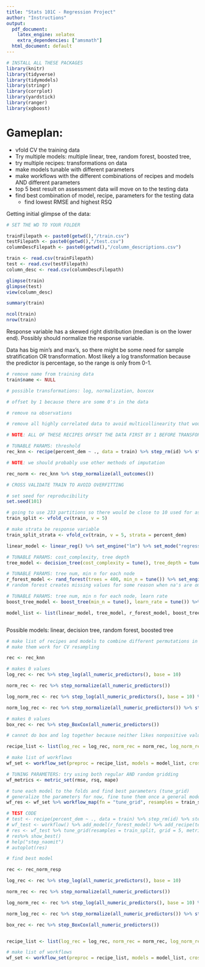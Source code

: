 ```yaml
---
title: "Stats 101C - Regression Project"
author: "Instructions"
output:
  pdf_document:
    latex_engine: xelatex
    extra_dependencies: ["amsmath"]
  html_document: default
---
```

```r
# INSTALL ALL THESE PACKAGES
library(knitr)
library(tidyverse)
library(tidymodels)
library(stringr)
library(corrplot)
library(yardstick)
library(ranger)
library(xgboost)
```


# Gameplan:

  - vfold CV the training data
  - Try multiple models: multiple linear, tree, random forest, boosted tree, 
  - try multiple recipes: transformations on data
  - make models tunable with different parameters
  - make workflows with the different combinations of recipes and models AND different parameters
  - top 5 best result on assessment data will move on to the testing data
  - find best combination of model, recipe, parameters for the testing data
    - find lowest RMSE and highest RSQ 


Getting initial glimpse of the data:

```r

# SET THE WD TO YOUR FOLDER

trainFilepath <- paste0(getwd(),"/train.csv")
testFilepath <- paste0(getwd(),"/test.csv")
columnDescFilepath <- paste0(getwd(),"/column_descriptions.csv")

train <- read.csv(trainFilepath)
test <- read.csv(testFilepath)
column_desc <- read.csv(columnDescFilepath)

```

```r

glimpse(train)
glimpse(test)
view(column_desc)

summary(train)

ncol(train)
nrow(train)

```

Response variable has a skewed right distribution (median is on the lower end). Possibly should normalize the response variable.

Data has big min's and max's, so there might be some need for sample stratification OR transformation. Most likely a log transformation because the predictor is percentage, so the range is only from 0-1.

```r

# remove name from training data
train$name <- NULL

# possible transformations: log, normalization, boxcox

# offset by 1 because there are some 0's in the data

# remove na observations

# remove all highly correlated data to avoid multicollinearity that would affect ML models

# NOTE: ALL OF THESE RECIPES OFFSET THE DATA FIRST BY 1 BEFORE TRANSFORMING

# TUNABLE PARAMS: threshold
rec_knn <- recipe(percent_dem ~ ., data = train) %>% step_rm(id) %>% step_corr(all_numeric_predictors(), threshold = tune()) %>% step_mutate_at(all_numeric_predictors(), fn = function(x){x + 1}) %>% step_impute_knn(all_numeric_predictors()) 

# NOTE: we should probably use other methods of imputation

rec_norm <- rec_knn %>% step_normalize(all_outcomes())

```

```r

# CROSS VALIDATE TRAIN TO AVOID OVERFITTING

# set seed for reproducibility
set.seed(101)

# going to use 233 partitions so there would be close to 10 used for assessment
train_split <- vfold_cv(train, v = 5)

# make strata be response variable
train_split_strata <- vfold_cv(train, v = 5, strata = percent_dem)

```

```r

linear_model <- linear_reg() %>% set_engine("lm") %>% set_mode("regression")

# TUNABLE PARAMS: cost_complexity, tree depth
tree_model <- decision_tree(cost_complexity = tune(), tree_depth = tune()) %>% set_engine("rpart") %>% set_mode("regression")

# TUNABLE PARAMS: tree num, min n for each node
r_forest_model <- rand_forest(trees = 400, min_n = tune()) %>% set_engine("ranger") %>% set_mode("regression")
# random forest creates missing values for some reason when na's are ommitted, so imputation is used instead

# TUNABLE PARAMS: tree num, min n for each node, learn rate
boost_tree_model <- boost_tree(min_n = tune(), learn_rate = tune()) %>% set_engine("xgboost") %>% set_mode("regression")

model_list <- list(linear_model, tree_model, r_forest_model, boost_tree_model)



```

Possible models: linear, decision tree, random forest, boosted tree

```r

# make list of recipes and models to combine different permutations in workflows
# make them work for CV resampling

rec <- rec_knn

# makes 0 values
log_rec <- rec %>% step_log(all_numeric_predictors(), base = 10)

norm_rec <- rec %>% step_normalize(all_numeric_predictors())

log_norm_rec <- rec %>% step_log(all_numeric_predictors(), base = 10) %>% step_normalize(all_numeric_predictors())

norm_log_rec <- rec %>% step_normalize(all_numeric_predictors()) %>% step_log(all_numeric_predictors(), base = 10)

# makes 0 values
box_rec <- rec %>% step_BoxCox(all_numeric_predictors())

# cannot do box and log together because neither likes nonpositive values

recipe_list <- list(log_rec = log_rec, norm_rec = norm_rec, log_norm_rec = log_norm_rec, norm_log_rec = norm_log_rec, box_rec = box_rec)

# make list of workflows
wf_set <- workflow_set(preproc = recipe_list, models = model_list, cross = T)

```

```r

# TUNING PARAMETERS: try using both regular AND random gridding
wf_metrics <- metric_set(rmse, rsq, mape)

# tune each model to the folds and find best parameters (tune_grid) 
# generalize the parameters for now, fine tune them once a general model has been chosen
wf_res <- wf_set %>% workflow_map(fn = "tune_grid", resamples = train_split, grid = 5, metrics = wf_metrics)

# TEST CODE
# test <- recipe(percent_dem ~ ., data = train) %>% step_rm(id) %>% step_corr(all_numeric_predictors(), threshold = tune()) %>% step_mutate_at(all_numeric_predictors(), fn = function(x){x + 1}) %>% step_impute_knn(all_numeric_predictors()) %>% step_log(all_numeric_predictors(), base = 10)
# wf_test <- workflow() %>% add_model(r_forest_model) %>% add_recipe(test)
# res <- wf_test %>% tune_grid(resamples = train_split, grid = 5, metrics = wf_metrics)
# res%>% show_best()
# help("step_naomit")
# autoplot(res)

# find best model 

```

```r

rec <- rec_norm_resp

log_rec <- rec %>% step_log(all_numeric_predictors(), base = 10)

norm_rec <- rec %>% step_normalize(all_numeric_predictors())

log_norm_rec <- rec %>% step_log(all_numeric_predictors(), base = 10) %>% step_normalize(all_numeric_predictors())

norm_log_rec <- rec %>% step_normalize(all_numeric_predictors()) %>% step_log(all_numeric_predictors(), base = 10)

box_rec <- rec %>% step_BoxCox(all_numeric_predictors())


recipe_list <- list(log_rec = log_rec, norm_rec = norm_rec, log_norm_rec = log_norm_rec, norm_log_rec = norm_log_rec, box_rec = box_rec)

# make list of workflows
wf_set <- workflow_set(preproc = recipe_list, models = model_list, cross = T)

```